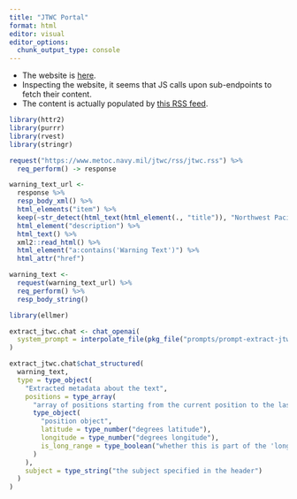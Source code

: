 ```yaml
---
title: "JTWC Portal"
format: html
editor: visual
editor_options: 
  chunk_output_type: console
---
```


-   The website is [here](https://www.metoc.navy.mil/jtwc/jtwc.html).
-   Inspecting the website, it seems that JS calls upon sub-endpoints to fetch their content.
-   The content is actually populated by [this RSS feed](https://www.metoc.navy.mil/jtwc/rss/jtwc.rss).

```r
library(httr2)
library(purrr)
library(rvest)
library(stringr)

request("https://www.metoc.navy.mil/jtwc/rss/jtwc.rss") %>% 
  req_perform() -> response

warning_text_url <- 
  response %>% 
  resp_body_xml() %>% 
  html_elements("item") %>% 
  keep(~str_detect(html_text(html_element(., "title")), "Northwest Pacific")) %>% 
  html_element("description") %>% 
  html_text() %>% 
  xml2::read_html() %>% 
  html_element("a:contains('Warning Text')") %>% 
  html_attr("href") 

warning_text <- 
  request(warning_text_url) %>% 
  req_perform() %>% 
  resp_body_string()

```

```r

library(ellmer)

extract_jtwc.chat <- chat_openai(
  system_prompt = interpolate_file(pkg_file("prompts/prompt-extract-jtwc.md"))
)

extract_jtwc.chat$chat_structured(
  warning_text,
  type = type_object(
    "Extracted metadata about the text",
    positions = type_array(
      "array of positions starting from the current position to the last forecast",
      type_object(
        "position object",
        latitude = type_number("degrees latitude"),
        longitude = type_number("degrees longitude"),
        is_long_range = type_boolean("whether this is part of the 'long range outlook'")
      )
    ),
    subject = type_string("the subject specified in the header")
  )
)


```

